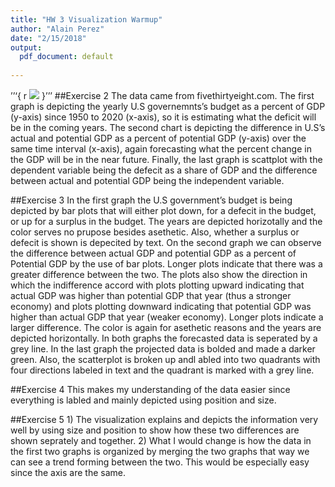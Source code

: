 ```yaml
---
title: "HW 3 Visualization Warmup"
author: "Alain Perez"
date: "2/15/2018"
output:
  pdf_document: default
  
---
```


'''{ r
![](HW3Picture)
}'''
##Exercise 2
The data came from fivethirtyeight.com. The first graph is depicting the yearly U.S governemnts's budget as a percent of GDP (y-axis) since 1950 to 2020 (x-axis), so it is estimating what the deficit will be in the coming years. The second chart is depicting the difference in U.S's actual and potential GDP as a percent of potential GDP (y-axis) over the same time interval (x-axis), again forecasting what the percent change in the GDP will be in the near future. Finally, the last graph is scattplot with the dependent variable being the defecit as a share of GDP and the difference between actual and potential GDP being the independent variable.

##Exercise 3
In the first graph the U.S government's budget is being depicted by bar plots that will either plot down, for a defecit in the budget, or up for a surplus in the budget. The years are depicted horizotally and the color serves no prupose besides asethetic. Also, whether a surplus or defecit is shown is depecited by text. On the second graph we can observe the difference between actual GDP and potential GDP as a percent of Potential GDP by the use of bar plots. Longer plots indicate that there was a greater difference between the two. The plots also show the direction in which the indifference accord with plots plotting upward indicating that actual GDP was higher than potential GDP that year (thus a stronger economy) and plots plotting downward indicating that potential GDP was higher than actual GDP that year (weaker economy). Longer plots indicate a larger difference. The color is again for asethetic reasons and the years are depicted horizontally. In both graphs the forecasted data is seperated by a grey line. In the last graph the projected data is bolded and made a darker green. Also, the scatterplot is broken up andl abled into two quadrants with four directions labeled in text and the quadrant is marked with a grey line.

##Exercise 4 
This makes my understanding of the data easier since everything is labled and mainly depicted using position and size.

##Exercise 5
1) The visualization explains and depicts the information very well by using size and position to show how these two differences are shown seprately and together.
2) What I would change is how the data in the first two graphs is organized by merging the two graphs that way we can see a trend forming between the two. This would be especially easy since the axis are the same.
